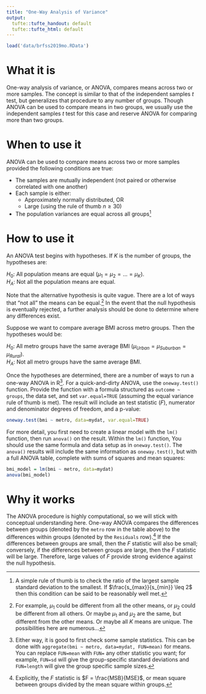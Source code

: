 ```yaml
---
title: "One-Way Analysis of Variance"
output:
  tufte::tufte_handout: default
  tufte::tufte_html: default
---
```


```r
load('data/brfss2019mo.RData')
```

# What it is

One-way analysis of variance, or ANOVA, compares means across two or more samples. The concept is similar to that of the independent samples $t$ test, but generalizes that procedure to any number of groups. Though ANOVA can be used to compare means in two groups, we usually use the independent samples $t$ test for this case and reserve ANOVA for comparing more than two groups.


# When to use it

ANOVA can be used to compare means across two or more samples provided the following conditions are true:

- The samples are mutually independent (not paired or otherwise correlated with one another)
- Each sample is either:
    - Approximately normally distributed, OR
    - Large (using the rule of thumb $n \geq 30$)
- The population variances are equal across all groups^[A simple rule of thumb is to check the ratio of the largest sample standard deviation to the smallest. If $\frac{s_{max}}{s_{min}} \leq 2$ then this condition can be said to be reasonably well met.]


# How to use it

An ANOVA test begins with hypotheses. If $K$ is the number of groups, the hypotheses are:

$H_0$: All population means are equal ($\mu_1 = \mu_2 = \ldots = \mu_K$).  
$H_A$: Not all the population means are equal.

Note that the alternative hypothesis is quite vague. There are a lot of ways that "not all" the means can be equal.^[For example, $\mu_1$ could be different from all the other means, or $\mu_2$ could be different from all others. Or maybe $\mu_1$ and $\mu_2$ are the same, but different from the other means. Or maybe all $K$ means are unique. The possibilities here are numerous...] In the event that the null hypothesis is eventually rejected, a further analysis should be done to determine where any differences exist.

Suppose we want to compare average BMI across metro groups. Then the hypotheses would be:

$H_0$: All metro groups have the same average BMI ($\mu_{Urban} = \mu_{Suburban} = \mu_{Rural}$).  
$H_A$: Not all metro groups have the same average BMI.

Once the hypotheses are determined, there are a number of ways to run a one-way ANOVA in R^[Either way, it is good to first check some sample statistics. This can be done with `aggregate(bmi ~ metro, data=mydat, FUN=mean)` for means. You can replace `FUN=mean` with `FUN=` any other statistic you want; for example, `FUN=sd` will give the group-specific standard deviations and `FUN=length` will give the group specific sample sizes.]. For a quick-and-dirty ANOVA, use the `oneway.test()` function. Provide the function with a formula structured as `outcome ~ groups`, the data set, and set `var.equal=TRUE` (assuming the equal variance rule of thumb is met). The result will include an test statistic ($F$), numerator and denominator degrees of freedom, and a p-value:

```r
oneway.test(bmi ~ metro, data=mydat, var.equal=TRUE)
```

For more detail, you first need to create a linear model with the `lm()` function, then run `anova()` on the result. Within the `lm()` function, You should use the same formula and data setup as in `oneway.test()`. The `anova()` results will include the same information as `oneway.test()`, but with a full ANOVA table, complete with sums of squares and mean squares:

```r
bmi_model = lm(bmi ~ metro, data=mydat)
anova(bmi_model)
```


# Why it works

The ANOVA procedure is highly computational, so we will stick with conceptual understanding here. One-way ANOVA compares the differences between groups (denoted by the `metro` row in the table above) to the differences within groups (denoted by the `Residuals` row).^[Explicitly, the $F$ statistic is $F = \frac{MSB}{MSE}$, or mean square between groups divided by the mean square within groups.] If the differences between groups are small, then the $F$ statistic will also be small; conversely, if the differences between groups are large, then the $F$ statistic will be large. Therefore, large values of $F$ provide strong evidence against the null hypothesis.